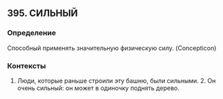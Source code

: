 ## 395. СИЛЬНЫЙ
### Определение
Способный применять значительную физическую силу. (Concepticon)

### Контексты
1. Люди, которые раньше строили эту башню, были сильными. 2. Он очень сильный: он может в одиночку поднять дерево.

